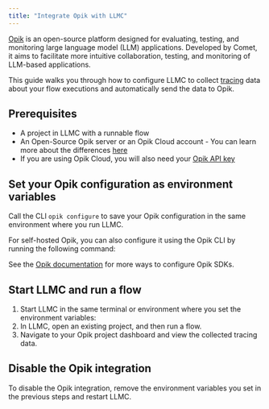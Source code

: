 ```yaml
---
title: "Integrate Opik with LLMC"
---
```


[Opik](https://www.comet.com/site/products/opik/) is an open-source platform designed for evaluating, testing, and monitoring large language model (LLM) applications. Developed by Comet, it aims to facilitate more intuitive collaboration, testing, and monitoring of LLM-based applications.

This guide walks you through how to configure LLMC to collect [tracing](https://www.comet.com/docs/opik/tracing/log_traces) data about your flow executions and automatically send the data to Opik.

## **Prerequisites**[**​**](https://docs.langflow.org/integrations-opik#prerequisites)

- A project in LLMC with a runnable flow
- An Open-Source Opik server or an Opik Cloud account - You can learn more about the differences [here](https://www.comet.com/docs/opik/faq#what-is-the-difference-between-opik-cloud-and-the-open-source-opik-platform-)
- If you are using Opik Cloud, you will also need your [Opik API key](https://www.comet.com/docs/opik/faq#where-can-i-find-my-opik-api-key-)

## **Set your Opik configuration as environment variables**[**​**](https://docs.langflow.org/integrations-opik#set-your-opik-configuration-as-environment-variables)

Call the CLI `opik configure` to save your Opik configuration in the same environment where you run LLMC.

For self-hosted Opik, you can also configure it using the Opik CLI by running the following command:

See the [Opik documentation](https://www.comet.com/docs/opik/tracing/sdk_configuration) for more ways to configure Opik SDKs.

## **Start LLMC and run a flow**

1. Start LLMC in the same terminal or environment where you set the environment variables:
2. In LLMC, open an existing project, and then run a flow.
3. Navigate to your Opik project dashboard and view the collected tracing data.

## **Disable the Opik integration**[**​**](https://docs.langflow.org/integrations-opik#disable-the-opik-integration)

To disable the Opik integration, remove the environment variables you set in the previous steps and restart LLMC.